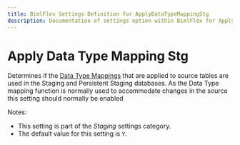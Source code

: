 ---
title: BimlFlex Settings Definition for ApplyDataTypeMappingStg
description: Documentation of settings option within BimlFlex for ApplyDataTypeMappingStg
---
<head>
  <meta name="varigenceProduct" content="BimlFlex"></meta>
  <meta name="varigenceArticleType" content="Reference"></meta>
</head>


# Apply Data Type Mapping Stg

Determines if the [Data Type Mappings](../entities/DataTypeMapping) that are applied to source tables are used in the Staging and Persistent Staging databases. As the Data Type mapping function is normally used to accommodate changes in the source this setting should normally be enabled

Notes:

* This setting is part of the *Staging* settings category.
* The default value for this setting is `Y`.
